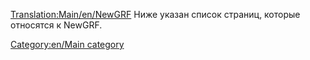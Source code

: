 [[Translation:Main/en/NewGRF]]
Ниже указан список страниц, которые относятся к NewGRF.
{{ru/Navbox NewGRF}}

[[Category:en/Main category]]